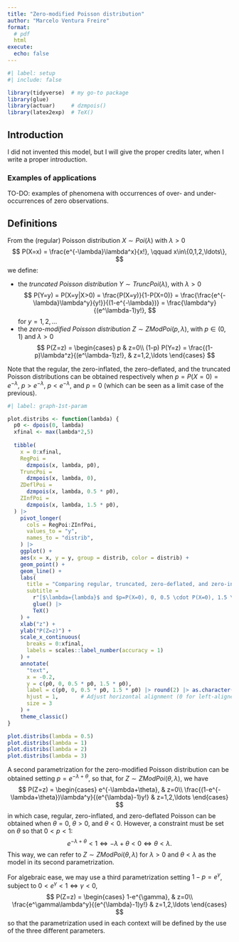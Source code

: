 ```yaml
---
title: "Zero-modified Poisson distribution"
author: "Marcelo Ventura Freire"
format: 
  # pdf
  html
execute: 
  echo: false
---
```


```r
#| label: setup
#| include: false

library(tidyverse)  # my go-to package
library(glue)
library(actuar)     # dzmpois() 
library(latex2exp)  # TeX()
```



## Introduction

I did not invented this model, but I will give the proper credits later, when I write a proper introduction.

### Examples of applications

TO-DO: examples of phenomena with occurrences of over- and under-occurrences of zero observations.



## Definitions

From the (regular) Poisson distribution $X \sim Poi(\lambda)$ with $\lambda>0$
$$
P(X=x) = \frac{e^{-\lambda}\lambda^x}{x!}, \qquad x\in\{0,1,2,\ldots\},
$$
we define:

- the *truncated Poisson distribution* $Y \sim TruncPoi(\lambda)$, with 
  $\lambda>0$
  $$
  P(Y=y) 
    = P(X=y|X>0) 
    = \frac{P(X=y)}{1-P(X=0)}
    = \frac{\frac{e^{-\lambda}\lambda^y}{y!}}{(1-e^{-\lambda})}
    = \frac{\lambda^y}{(e^\lambda-1)y!},
  $$
  for $y=1,2,\ldots$
- the *zero-modified Poisson distribution* $Z \sim ZModPoi(p, \lambda)$, with 
  $p\in(0,1)$ and $\lambda>0$
  $$
  P(Z=z) =
    \begin{cases}
    p 
      & z=0\\
    (1-p) P(Y=z) 
      = \frac{(1-p)\lambda^z}{(e^\lambda-1)z!},
      & z=1,2,\ldots
    \end{cases}
  $$


Note that the regular, the zero-inflated, the zero-deflated, and the truncated Poisson distributions can be obtained respectively when $p=P(X=0)=e^{-\lambda}$, $p>e^{-\lambda}$, $p<e^{-\lambda}$, and $p=0$ (which can be seen as a limit case of the previous).

```r
#| label: graph-1st-param

plot.distribs <- function(lambda) {
  p0 <- dpois(0, lambda)
  xfinal <- max(lambda*2,5)
  
  tibble(
    x = 0:xfinal,
    RegPoi =  
      dzmpois(x, lambda, p0),
    TruncPoi =
      dzmpois(x, lambda, 0),
    ZDeflPoi = 
      dzmpois(x, lambda, 0.5 * p0),
    ZInfPoi = 
      dzmpois(x, lambda, 1.5 * p0),
  ) |> 
    pivot_longer(
      cols = RegPoi:ZInfPoi,
      values_to = "y",
      names_to = "distrib",
    ) |> 
    ggplot() +
    aes(x = x, y = y, group = distrib, color = distrib) +
    geom_point() +
    geom_line() +
    labs(
      title = "Comparing regular, truncated, zero-deflated, and zero-inflated",
      subtitle = 
        r"[$\lambda={lambda}$ and $p=P(X=0), 0, 0.5 \cdot P(X=0), 1.5 \cdot P(X=0)]" |> 
        glue() |> 
        TeX()
    ) +
    xlab("z") +
    ylab("P(Z=z)") +
    scale_x_continuous(
      breaks = 0:xfinal,
      labels = scales::label_number(accuracy = 1)
    ) +
    annotate(
      "text",
      x = -0.2,
      y = c(p0, 0, 0.5 * p0, 1.5 * p0),
      label = c(p0, 0, 0.5 * p0, 1.5 * p0) |> round(2) |> as.character(),
      hjust = 1,       # Adjust horizontal alignment (0 for left-aligned)
      size = 3
    ) +
    theme_classic()
}

plot.distribs(lambda = 0.5)
plot.distribs(lambda = 1)
plot.distribs(lambda = 2)
plot.distribs(lambda = 3)
```



A second parametrization for the zero-modified Poisson distribution can be obtained setting $p=e^{-\lambda+\theta}$, so that, for $Z \sim ZModPoi(\theta, \lambda)$, we have
$$
P(Z=z) = 
\begin{cases}
e^{-\lambda+\theta}, 
  & z=0\\
\frac{(1-e^{-\lambda+\theta})\lambda^y}{(e^{\lambda}-1)y!}
  & z=1,2,\ldots
\end{cases}
$$
in which case, regular, zero-inflated, and zero-deflated Poisson can be obtained when $\theta=0$, $\theta>0$, and $\theta<0$. However, a constraint must be set on $\theta$ so that $0<p<1$:
$$
e^{-\lambda+\theta}<1
  \Leftrightarrow
    -\lambda+\theta<0
  \Leftrightarrow
    \theta<\lambda.
$$
This way, we can refer to $Z \sim ZModPoi(\theta,\lambda)$ for $\lambda>0$ and $\theta<\lambda$ as the model in its second parametrization.

For algebraic ease, we may use a third parametrization setting $1-p=e^\gamma$, subject to $0<e^\gamma<1 \Leftrightarrow \gamma<0$, 
$$
P(Z=z) = 
\begin{cases}
1-e^{\gamma}, 
  & z=0\\
\frac{e^\gamma\lambda^y}{(e^{\lambda}-1)y!}
  & z=1,2,\ldots
\end{cases}
$$
so that the parametrization used in each context will be defined by the use of the three different parameters.






